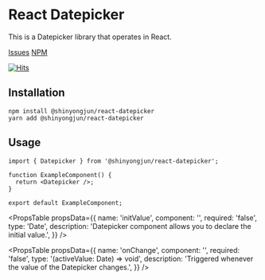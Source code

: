 # React Datepicker

This is a Datepicker library that operates in React.

[Issues](https://github.com/shinyj1991/react-datepicker/issues)
[NPM](https://www.npmjs.com/package/@shinyongjun/react-datepicker)

[![Hits](https://hits.seeyoufarm.com/api/count/incr/badge.svg?url=https%3A%2F%2Fgithub.com%2Fshinyj1991%2Freact-datepicker&count_bg=%2379C83D&title_bg=%23555555&icon=&icon_color=%23E7E7E7&title=hits&edge_flat=false)](https://hits.seeyoufarm.com)

## Installation

```
npm install @shinyongjun/react-datepicker
yarn add @shinyongjun/react-datepicker
```

## Usage

```tsx
import { Datepicker } from '@shinyongjun/react-datepicker';

function ExampleComponent() {
  return <Datepicker />;
}

export default ExampleComponent;
```

<PropsTable
  propsData={{
    name: 'initValue',
    component: '<Datepicker />',
    required: 'false',
    type: 'Date',
    description:
      'Datepicker component allows you to declare the initial value.',
  }}
/>

<PropsTable
  propsData={{
    name: 'onChange',
    component: '<Datepicker />',
    required: 'false',
    type: '(activeValue: Date) => void',
    description: 'Triggered whenever the value of the Datepicker changes.',
  }}
/>
